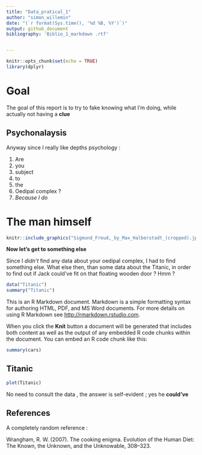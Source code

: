 ```yaml
---
title: "Data_pratical_1"
author: "simon_willemin"
date: "(`r format(Sys.time(), '%d %B, %Y')`)"
output: github_document
bibliography: 'Biblio_1_markdown .rtf'


---
```


```r
knitr::opts_chunk$set(echo = TRUE)
library(dplyr) 
```

# Goal 
The goal of this report is to try to fake knowing what I'm doing, while actually not having a **clue**

## Psychonalaysis 

Anyway since I really like depths psychology : 

1. Are 
2. you
3. subject 
4. to 
5. the 
6. Oedipal complex ? 
7. *Because I do*



# The man himself 

```r
knitr::include_graphics("Sigmund_Freud,_by_Max_Halberstadt_(cropped).jpeg")
```


**Now let's get to something else**

Since I *didn't* find any data about your oedipal complex, I had to find something else. What else then, than some data about the Titanic, in order to find out if Jack could've fit on that floating wooden door ? Hmm ? 



```r
data("Titanic")
summary("Titanic")
```




This is an R Markdown document. Markdown is a simple formatting syntax for authoring HTML, PDF, and MS Word documents. For more details on using R Markdown see <http://rmarkdown.rstudio.com>.

When you click the **Knit** button a document will be generated that includes both content as well as the output of any embedded R code chunks within the document. You can embed an R code chunk like this:

```r
summary(cars)
```

## Titanic


```r
plot(Titanic)
```




No need to consult the data , the answer is self-evident ; yes he **could've**

## References

A completely random reference :

Wrangham, R. W. (2007). The cooking enigma. Evolution of the Human Diet: The Known, the Unknown, and the Unknowable, 308–323.

